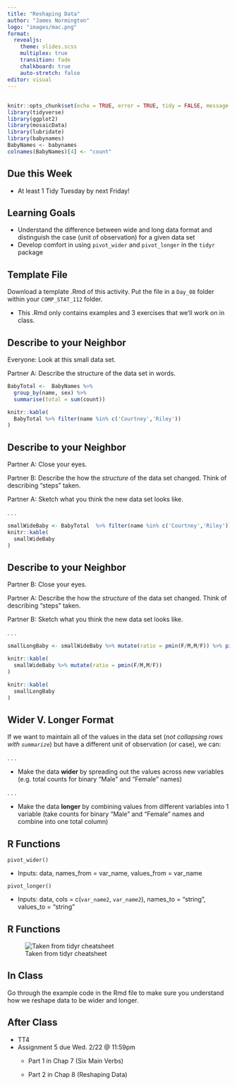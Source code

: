 ```yaml
---
title: "Reshaping Data"
author: "James Normington"
logo: "images/mac.png"
format: 
  revealjs:
    theme: slides.scss
    multiplex: true
    transition: fade
    chalkboard: true
    auto-stretch: false
editor: visual
---
```


##  {.unnumbered .smaller}

```r
knitr::opts_chunk$set(echo = TRUE, error = TRUE, tidy = FALSE, message = FALSE)
library(tidyverse)
library(ggplot2)
library(mosaicData)
library(lubridate)
library(babynames)
BabyNames <- babynames
colnames(BabyNames)[4] <- "count"
```

## Due this Week {.unnumbered .smaller}

-   At least 1 Tidy Tuesday by next Friday!

## Learning Goals {.unnumbered}

-   Understand the difference between wide and long data format and distinguish the case (unit of observation) for a given data set
-   Develop comfort in using `pivot_wider` and `pivot_longer` in the `tidyr` package

## Template File {.unnumbered}

Download a template .Rmd of this activity. Put the file in a `Day_08` folder within your `COMP_STAT_112` folder.

-   This .Rmd only contains examples and 3 exercises that we'll work on in class.

## Describe to your Neighbor {.unnumbered .smaller}

Everyone: Look at this small data set.

Partner A: Describe the structure of the data set in words.

```r
BabyTotal <-  BabyNames %>%
  group_by(name, sex) %>%
  summarise(total = sum(count))

knitr::kable(
  BabyTotal %>% filter(name %in% c('Courtney','Riley'))
)
```

## Describe to your Neighbor {.unnumbered .smaller}

Partner A: Close your eyes.

Partner B: Describe the how the *structure* of the data set changed. Think of describing "steps" taken.

Partner A: Sketch what you think the new data set looks like.

. . .

```r
smallWideBaby <- BabyTotal  %>% filter(name %in% c('Courtney','Riley')) %>% pivot_wider(names_from = sex, values_from = total, values_fill = 0, names_sort = TRUE)
knitr::kable(
  smallWideBaby
)
```

## Describe to your Neighbor {.unnumbered .smaller}

Partner B: Close your eyes.

Partner A: Describe the how the *structure* of the data set changed. Think of describing "steps" taken.

Partner B: Sketch what you think the new data set looks like.

. . .

```r
smallLongBaby <- smallWideBaby %>% mutate(ratio = pmin(F/M,M/F)) %>% pivot_longer(cols = c(`F`, `M`), names_to = "sex", values_to = "total")

knitr::kable(
  smallWideBaby %>% mutate(ratio = pmin(F/M,M/F))
)

knitr::kable(
  smallLongBaby
)
```

## Wider V. Longer Format {.unnumbered}

If we want to maintain all of the values in the data set (*not collapsing rows with `summarize`*) but have a different unit of observation (or case), we can:

. . .

-   Make the data **wider** by spreading out the values across new variables (e.g. total counts for binary "Male" and "Female" names)

. . .

-   Make the data **longer** by combining values from different variables into 1 variable (take counts for binary "Male" and "Female" names and combine into one total column)

## R Functions {.unnumbered}

`pivot_wider()`

-   Inputs: data, names_from = var_name, values_from = var_name

`pivot_longer()`

-   Inputs: data, cols = c(`var_name2`, `var_name2`), names_to = "string", values_to = "string"

## R Functions {.unnumbered}

![Taken from tidyr cheatsheet](images/reshaping.jpeg)

## In Class {.unnumbered}

Go through the example code in the Rmd file to make sure you understand how we reshape data to be wider and longer.

## After Class {.unnumbered}

-   TT4
-   Assignment 5 due Wed. 2/22 @ 11:59pm
    -   Part 1 in Chap 7 (Six Main Verbs)

    -   Part 2 in Chap 8 (Reshaping Data)
